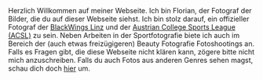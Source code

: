 
<EmpP>
    Herzlich Willkommen auf meiner Webseite.
    Ich bin Florian, der Fotograf der Bilder, die du auf dieser Webseite siehst.
    Ich bin stolz darauf, ein offizieller Fotograf der
    <a href="https://www.blackwings.at/" target="_blank">BlackWings Linz</a> und der
    <a href="https://www.acsl.at/" target="_blank">Austrian College Sports League (ACSL)</a> zu sein.
    Neben Arbeiten in der Sportfotografie biete ich auch im
    Bereich der (auch etwas freizügigeren) Beauty Fotografie Fotoshootings an.
    Falls es Fragen gibt, die diese Webseite nicht klären kann, zögere bitte nicht mich anzuschreiben.
    Falls du auch Fotos aus anderen Genres sehen magst, schau dich doch <a target="_blank"
    href="https://gallery.reisinger.pictures/categories/chronologisch#bilder">hier</a> um.
</EmpP>

<div className="mb-6">
    <MyImage/>
</div>
